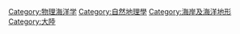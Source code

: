 {{noteTA
|1=zh-cn:大陆架;zh-hk:大陸架;zh-tw:大陸棚;
|2=zh-cn:大陆架界限委员会;zh-tw:大陸礁層界限委員會;
}}

{{catmore}}
[[Category:物理海洋学|Category:物理海洋学]]
[[Category:自然地理學|Category:自然地理學]]
[[Category:海岸及海洋地形|Category:海岸及海洋地形]]
[[Category:大陸|Category:大陸]]